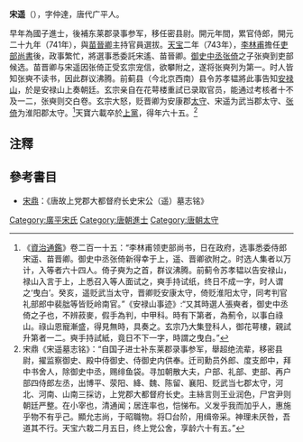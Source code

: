 '''宋遥'''（{{bd|682年||747年|}}），字仲達，唐代广平人。

早年為國子進士，後補东莱郡录事参军，移任密县尉。開元年間，累官侍郎，開元二十九年（741年），與[[苗晉卿|苗晉卿]]主持官員選拔。[[天宝_(唐朝)|天宝]]二年（743年），[[李林甫|李林甫]]擔任[[吏部尚書|吏部尚書]]後，政事繁忙，將選事悉委託宋遙、苗晉卿。[[御史中丞|御史中丞]][[张倚|张倚]]之子张奭到吏部候选。苗晋卿与宋遥因张倚正受玄宗宠信，欲攀附之，遂将张奭列为第一。时人皆知张奭不读书，因此群议沸腾。前蓟县（今北京西南）县令苏孝韫將此事告知[[安禄山|安禄山]]，於是安禄山上奏朝廷。玄宗亲自在花萼楼重試已录取官员，能通过考核者十不及一二，张奭则交白卷。玄宗大怒，贬晋卿为安康郡[[太守|太守]]、宋遥为武当郡太守、[[张倚|张倚]]为淮阳郡太守。<ref>《[[資治通鑑|資治通鑑]]》卷二百一十五：“李林甫领吏部尚书，日在政府，选事悉委侍郎宋遥、苗晋卿。御史中丞张倚新得幸于上，遥、晋卿欲附之。时选人集者以万计，入等者六十四人。倚子奭为之首，群议沸腾。前蓟令苏孝韫以告安禄山，禄山入言于上，上悉召入等人面试之，奭手持试纸，终日不成一字，时人谓之‘曳白’。癸亥，遥贬武当太守，晋卿贬安康太守，倚贬淮阳太守，同考判官礼部郎中裴朏等皆贬岭南官。”《安禄山事迹》:“又其時選人張奭者，御史中丞倚之子也，不辨菽麥，假手為判，中甲科。時有下第者，為薊令，以事白祿山。祿山恩寵漸盛，得見無時，具奏之。玄宗乃大集登科人，御花萼樓，親試升第者一二。奭手持試紙，竟日不下一字，時謂之曳白。”</ref>天寶六載卒於[[上黨|上黨]]，得年六十五。<ref>宋鼎《宋遥墓志铭》：“自国子进士补东莱郡录事参军，舉超绝流辈，移密县尉，擢监察御史、殿中侍御史、侍御史内供奉。迁司勳员外郎、度支郎中，拜中书舍人，除御史中丞，赐绯鱼袋。寻加朝散大夫，户部、礼部、吏部、再户部四侍郎左丞，出博平、荥阳、絳、魏、陈留、襄阳、贬武当七郡太守，河北、河南、山南三採访，上党郡大都督府长史。主絲言则王业润色，尸宫尹则朝廷严整。在小宰也，清通闻；居连率也，恺悌布。义发乎我而加乎人，惠施乎物不有乎己。顯允志尚，于昭職物。将□台阶，用缉帝采。神理未厌咎，吾道其不行。天宝六栽二月五日，终上党公舍，享龄六十有五。”</ref>

==注釋==
{{reflist|2}}

==參考書目==
*[[宋鼎|宋鼎]]：《唐故上党郡大都督府长史宋公（遥）墓志铭》

[[Category:廣平宋氏|Category:廣平宋氏]]
[[Category:唐朝進士|Category:唐朝進士]]
[[Category:唐朝太守|Category:唐朝太守]]